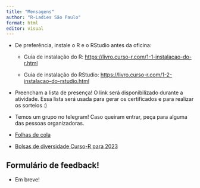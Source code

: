 ```yaml
---
title: "Mensagens"
author: "R-Ladies São Paulo"
format: html
editor: visual
---
```


<!-- -   [Materiais da oficina - arquivos e tabelas](https://github.com/R-Ladies-Sao-Paulo/2023-06-oficina-introducao-R/raw/main/materiais-oficina.zip){target="_blank"} -->

-   De preferência, instale o R e o RStudio antes da oficina:

    -   Guia de instalação do R: <https://livro.curso-r.com/1-1-instalacao-do-r.html>

    -  Guia de instalação do RStudio:  <https://livro.curso-r.com/1-2-instalacao-do-rstudio.html>

-   Preencham a lista de presença! O link será disponibilizado durante a atividade. Essa lista será usada para gerar os certificados e para realizar os sorteios :)

-   Temos um grupo no telegram! Caso queiram entrar, peça para alguma das pessoas organizadoras.

-   [Folhas de cola](https://posit.co/resources/cheatsheets/?type=translations/#translation-10)

-   [Bolsas de diversidade Curso-R para 2023](https://forms.gle/ejoanQgRfQzRqToq9){target="_blank"}

## Formulário de feedback!

-   Em breve!
